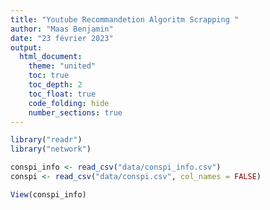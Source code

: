 ```yaml
---
title: "Youtube Recommandetion Algoritm Scrapping "
author: "Maas Benjamin"
date: "23 février 2023"
output:
  html_document:
    theme: "united"
    toc: true
    toc_depth: 2
    toc_float: true
    code_folding: hide
    number_sections: true
---
```



```r
library("readr")
library("network")

conspi_info <- read_csv("data/conspi_info.csv")
conspi <- read_csv("data/conspi.csv", col_names = FALSE)

View(conspi_info)
```


```r

```



